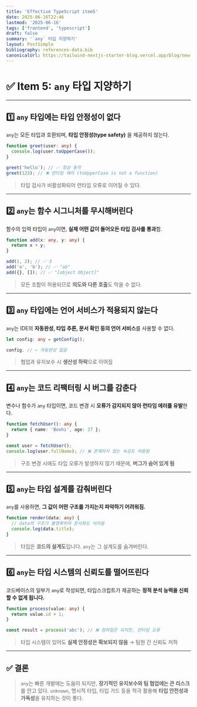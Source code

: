 ```yaml
---
title: 'Effective TypeScript item5'
date: 2025-06-16T22:46
lastmod: '2025-06-16'
tags: ['frontend', 'typescript']
draft: false
summary: '`any` 타입 지양하기'
layout: PostSimple
bibliography: references-data.bib
canonicalUrl: https://tailwind-nextjs-starter-blog.vercel.app/blog/new-features-in-v1/
---
```


# ✅ Item 5: `any` 타입 지양하기

---

## 1️⃣ `any` 타입에는 타입 안정성이 없다

`any`는 모든 타입과 호환되며, **타입 안정성(type safety)** 을 제공하지 않는다.

```ts
function greet(user: any) {
  console.log(user.toUpperCase());
}

greet('hello'); // ✅ 정상 동작
greet(123); // ❌ 런타임 에러 (toUpperCase is not a function)
```

> 타입 검사가 비활성화되어 런타임 오류로 이어질 수 있다.

---

## 2️⃣ `any`는 함수 시그니처를 무시해버린다

함수의 입력 타입이 `any`이면, **실제 어떤 값이 들어오든 타입 검사를 통과**함.

```ts
function add(x: any, y: any) {
  return x + y;
}

add(1, 2); // ✅ 3
add('a', 'b'); // ✅ "ab"
add({}, []); // ✅ "[object Object]"
```

> 모든 조합이 허용되므로 **의도와 다른 호출**도 막을 수 없다.

---

## 3️⃣ `any` 타입에는 언어 서비스가 적용되지 않는다

`any`는 IDE의 **자동완성, 타입 추론, 문서 확인 등의 언어 서비스**를 사용할 수 없다.

```ts
let config: any = getConfig();

config. // ← 자동완성 없음
```

> 협업과 유지보수 시 **생산성 하락**으로 이어짐

---

## 4️⃣ `any`는 코드 리팩터링 시 버그를 감춘다

변수나 함수가 `any` 타입이면, 코드 변경 시 **오류가 감지되지 않아 런타임 에러를 유발**한다.

```ts
function fetchUser(): any {
  return { name: 'Boohi', age: 27 };
}

const user = fetchUser();
console.log(user.fullName); // ❌ 존재하지 않는 속성도 허용됨
```

> 구조 변경 시에도 타입 오류가 발생하지 않기 때문에, **버그가 숨어 있게 됨**

---

## 5️⃣ `any`는 타입 설계를 감춰버린다

`any`를 사용하면, **그 값이 어떤 구조를 가지는지 파악하기 어려워짐.**

```ts
function render(data: any) {
  // data의 구조가 불명확하여 문서화도 어려움
  console.log(data.title);
}
```

> 타입은 **코드의 설계도**입니다. `any`는 그 설계도를 숨겨버린다.

---

## 6️⃣ `any`는 타입 시스템의 신뢰도를 떨어뜨린다

코드베이스의 일부가 `any`로 작성되면, 타입스크립트가 제공하는 **정적 분석 능력을 신뢰할 수 없게 됩니다.**

```ts
function process(value: any) {
  return value.id + 1;
}

const result = process('abc'); // ❌ 컴파일은 되지만, 런타임 오류
```

> 타입 시스템이 있어도 **실제 안정성은 확보되지 않음** → 팀원 간 신뢰도 저하

---

## ✅ 결론

> `any`는 빠른 개발에는 도움이 되지만, **장기적인 유지보수와 팀 협업에는 큰 리스크**를 안고 있다.
> `unknown`, 명시적 타입, 타입 가드 등을 적극 활용해 **타입 안전성과 가독성**을 유지하는 것이 좋다.
